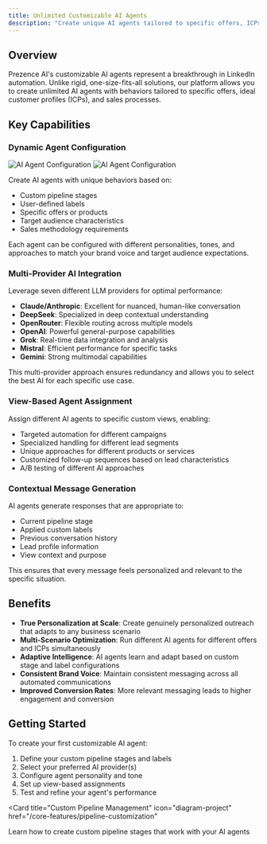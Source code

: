 ```yaml
---
title: Unlimited Customizable AI Agents
description: "Create unique AI agents tailored to specific offers, ICPs, and sales processes"
---
```


## Overview

Prezence AI's customizable AI agents represent a breakthrough in LinkedIn automation. Unlike rigid, one-size-fits-all solutions, our platform allows you to create unlimited AI agents with behaviors tailored to specific offers, ideal customer profiles (ICPs), and sales processes.

## Key Capabilities

### Dynamic Agent Configuration

<img
  className="block dark:hidden"
  src="/images/ai-agent-config-light.png"
  alt="AI Agent Configuration"
/>
<img
  className="hidden dark:block"
  src="/images/ai-agent-config-dark.png"
  alt="AI Agent Configuration"
/>

Create AI agents with unique behaviors based on:
- Custom pipeline stages
- User-defined labels
- Specific offers or products
- Target audience characteristics
- Sales methodology requirements

Each agent can be configured with different personalities, tones, and approaches to match your brand voice and target audience expectations.

### Multi-Provider AI Integration

Leverage seven different LLM providers for optimal performance:

- **Claude/Anthropic**: Excellent for nuanced, human-like conversation
- **DeepSeek**: Specialized in deep contextual understanding
- **OpenRouter**: Flexible routing across multiple models
- **OpenAI**: Powerful general-purpose capabilities
- **Grok**: Real-time data integration and analysis
- **Mistral**: Efficient performance for specific tasks
- **Gemini**: Strong multimodal capabilities

This multi-provider approach ensures redundancy and allows you to select the best AI for each specific use case.

### View-Based Agent Assignment

Assign different AI agents to specific custom views, enabling:

- Targeted automation for different campaigns
- Specialized handling for different lead segments
- Unique approaches for different products or services
- Customized follow-up sequences based on lead characteristics
- A/B testing of different AI approaches

### Contextual Message Generation

AI agents generate responses that are appropriate to:

- Current pipeline stage
- Applied custom labels
- Previous conversation history
- Lead profile information
- View context and purpose

This ensures that every message feels personalized and relevant to the specific situation.

## Benefits

- **True Personalization at Scale**: Create genuinely personalized outreach that adapts to any business scenario
- **Multi-Scenario Optimization**: Run different AI agents for different offers and ICPs simultaneously
- **Adaptive Intelligence**: AI agents learn and adapt based on custom stage and label configurations
- **Consistent Brand Voice**: Maintain consistent messaging across all automated communications
- **Improved Conversion Rates**: More relevant messaging leads to higher engagement and conversion

## Getting Started

To create your first customizable AI agent:

1. Define your custom pipeline stages and labels
2. Select your preferred AI provider(s)
3. Configure agent personality and tone
4. Set up view-based assignments
5. Test and refine your agent's performance

<Card
  title="Custom Pipeline Management"
  icon="diagram-project"
  href="/core-features/pipeline-customization"
>
  Learn how to create custom pipeline stages that work with your AI agents
</Card>
